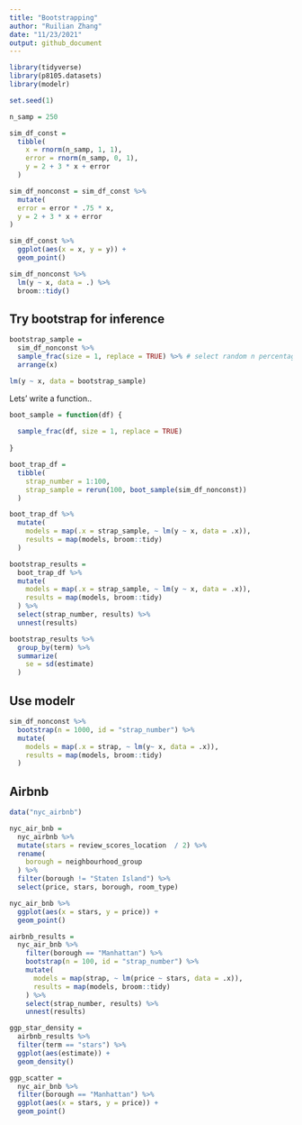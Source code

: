 ```yaml
---
title: "Bootstrapping"
author: "Ruilian Zhang"
date: "11/23/2021"
output: github_document
---
```


```r
library(tidyverse)
library(p8105.datasets)
library(modelr)

set.seed(1)
```



```r
n_samp = 250

sim_df_const = 
  tibble(
    x = rnorm(n_samp, 1, 1),
    error = rnorm(n_samp, 0, 1),
    y = 2 + 3 * x + error
  )

sim_df_nonconst = sim_df_const %>% 
  mutate(
  error = error * .75 * x,
  y = 2 + 3 * x + error
)
```

```r
sim_df_const %>% 
  ggplot(aes(x = x, y = y)) +
  geom_point()

sim_df_nonconst %>% 
  lm(y ~ x, data = .) %>% 
  broom::tidy()
```

## Try bootstrap for inference

```r
bootstrap_sample = 
  sim_df_nonconst %>% 
  sample_frac(size = 1, replace = TRUE) %>% # select random n percentage of rows from a dataframe
  arrange(x)

lm(y ~ x, data = bootstrap_sample)
```

Lets' write a function..

```r
boot_sample = function(df) {
  
  sample_frac(df, size = 1, replace = TRUE)
  
}
```

```r
boot_trap_df = 
  tibble(
    strap_number = 1:100,
    strap_sample = rerun(100, boot_sample(sim_df_nonconst))
  )
```



```r
boot_trap_df %>% 
  mutate(
    models = map(.x = strap_sample, ~ lm(y ~ x, data = .x)),
    results = map(models, broom::tidy)
  )
```

```r
bootstrap_results = 
  boot_trap_df %>% 
  mutate(
    models = map(.x = strap_sample, ~ lm(y ~ x, data = .x)),
    results = map(models, broom::tidy)
  ) %>% 
  select(strap_number, results) %>% 
  unnest(results)

bootstrap_results %>% 
  group_by(term) %>% 
  summarize(
    se = sd(estimate)
  )
```


## Use modelr

```r
sim_df_nonconst %>% 
  bootstrap(n = 1000, id = "strap_number") %>% 
  mutate(
    models = map(.x = strap, ~ lm(y~ x, data = .x)),
    results = map(models, broom::tidy)
  )
```


## Airbnb

```r
data("nyc_airbnb")

nyc_air_bnb = 
  nyc_airbnb %>% 
  mutate(stars = review_scores_location  / 2) %>%
  rename(
    borough = neighbourhood_group
  ) %>% 
  filter(borough != "Staten Island") %>% 
  select(price, stars, borough, room_type)
```

```r
nyc_air_bnb %>% 
  ggplot(aes(x = stars, y = price)) +
  geom_point()
```

```r
airbnb_results = 
  nyc_air_bnb %>% 
    filter(borough == "Manhattan") %>% 
    bootstrap(n = 100, id = "strap_number") %>% 
    mutate(
      models = map(strap, ~ lm(price ~ stars, data = .x)),
      results = map(models, broom::tidy)
    ) %>% 
    select(strap_number, results) %>% 
    unnest(results)

ggp_star_density = 
  airbnb_results %>% 
  filter(term == "stars") %>% 
  ggplot(aes(estimate)) +
  geom_density()

ggp_scatter = 
  nyc_air_bnb %>% 
  filter(borough == "Manhattan") %>% 
  ggplot(aes(x = stars, y = price)) +
  geom_point()
  
```

